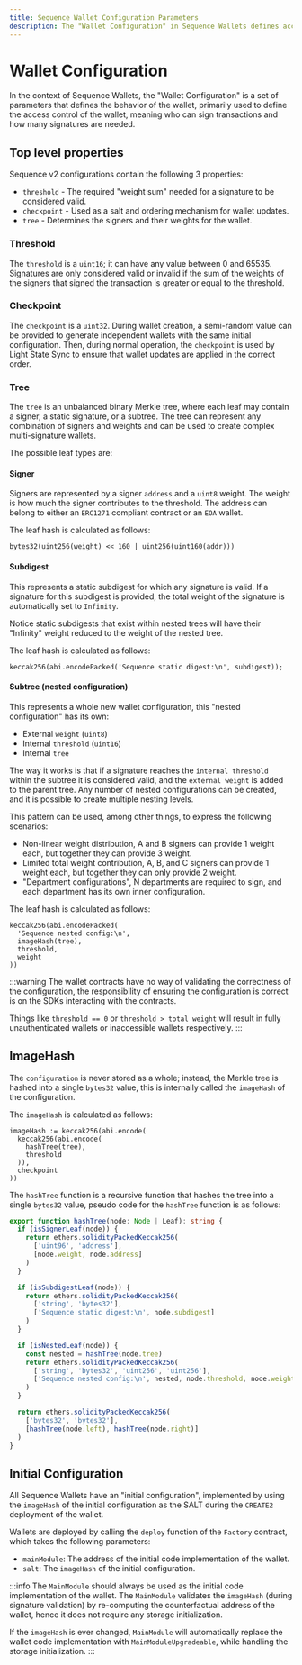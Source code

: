```yaml
---
title: Sequence Wallet Configuration Parameters
description: The "Wallet Configuration" in Sequence Wallets defines access control, signers, and signature weight.
---
```


# Wallet Configuration

In the context of Sequence Wallets, the "Wallet Configuration" is a set of parameters that defines the behavior of the wallet, primarily used to define the access control of the wallet, meaning who can sign transactions and how many signatures are needed.

## Top level properties

Sequence v2 configurations contain the following 3 properties:

- `threshold` - The required "weight sum" needed for a signature to be considered valid.
- `checkpoint` - Used as a salt and ordering mechanism for wallet updates.
- `tree` - Determines the signers and their weights for the wallet.

### Threshold

The `threshold` is a `uint16`; it can have any value between 0 and 65535. Signatures are only considered valid or invalid if the sum of the weights of the signers that signed the transaction is greater or equal to the threshold.

### Checkpoint

The `checkpoint` is a `uint32`. During wallet creation, a semi-random value can be provided to generate independent wallets with the same initial configuration. Then, during normal operation, the `checkpoint` is used by Light State Sync to ensure that wallet updates are applied in the correct order.

### Tree

The `tree` is an unbalanced binary Merkle tree, where each leaf may contain a signer, a static signature, or a subtree. The tree can represent any combination of signers and weights and can be used to create complex multi-signature wallets.

The possible leaf types are:

#### Signer

Signers are represented by a signer `address` and a `uint8` weight. The weight is how much the signer contributes to the threshold.
The address can belong to either an `ERC1271` compliant contract or an `EOA` wallet.

The leaf hash is calculated as follows:

```solidity
bytes32(uint256(weight) << 160 | uint256(uint160(addr)))
```

#### Subdigest

This represents a static subdigest for which any signature is valid. If a signature for this subdigest is provided, the total weight of the signature is automatically set to `Infinity`.

Notice static subdigests that exist within nested trees will have their "Infinity" weight reduced to the weight of the nested tree.

The leaf hash is calculated as follows:

```solidity
keccak256(abi.encodePacked('Sequence static digest:\n', subdigest));
```

#### Subtree (nested configuration)

This represents a whole new wallet configuration, this "nested configuration" has its own:

- External `weight` (`uint8`)
- Internal `threshold` (`uint16`)
- Internal `tree`

The way it works is that if a signature reaches the `internal threshold` within the subtree it is considered valid, and the `external weight` is added to the parent tree. Any number of nested configurations can be created, and it is possible to create multiple nesting levels.

This pattern can be used, among other things, to express the following scenarios:
- Non-linear weight distribution, A and B signers can provide 1 weight each, but together they can provide 3 weight.
- Limited total weight contribution, A, B, and C signers can provide 1 weight each, but together they can only provide 2 weight.
- "Department configurations", N departments are required to sign, and each department has its own inner configuration.

The leaf hash is calculated as follows:

```solidity
keccak256(abi.encodePacked(
  'Sequence nested config:\n',
  imageHash(tree),
  threshold,
  weight
))
```

:::warning
The wallet contracts have no way of validating the correctness of the configuration, the responsibility of ensuring the configuration is correct is on the SDKs interacting with the contracts.

Things like `threshold == 0` or `threshold > total weight` will result in fully unauthenticated wallets or inaccessible wallets respectively.
:::

## ImageHash

The `configuration` is never stored as a whole; instead, the Merkle tree is hashed into a single `bytes32` value, this is internally called the `imageHash` of the configuration.

The `imageHash` is calculated as follows:

```solidity
imageHash := keccak256(abi.encode(
  keccak256(abi.encode(
    hashTree(tree),
    threshold
  )),
  checkpoint
))
```

The `hashTree` function is a recursive function that hashes the tree into a single `bytes32` value, pseudo code for the `hashTree` function is as follows:

```typescript
export function hashTree(node: Node | Leaf): string {
  if (isSignerLeaf(node)) {
    return ethers.solidityPackedKeccak256(
      ['uint96', 'address'],
      [node.weight, node.address]
    )
  }

  if (isSubdigestLeaf(node)) {
    return ethers.solidityPackedKeccak256(
      ['string', 'bytes32'],
      ['Sequence static digest:\n', node.subdigest]
    )
  }

  if (isNestedLeaf(node)) {
    const nested = hashTree(node.tree)
    return ethers.solidityPackedKeccak256(
      ['string', 'bytes32', 'uint256', 'uint256'],
      ['Sequence nested config:\n', nested, node.threshold, node.weight]
    )
  }

  return ethers.solidityPackedKeccak256(
    ['bytes32', 'bytes32'],
    [hashTree(node.left), hashTree(node.right)]
  )
}
```

## Initial Configuration

All Sequence Wallets have an "initial configuration", implemented by using the `imageHash` of the initial configuration as the SALT during the `CREATE2` deployment of the wallet.

Wallets are deployed by calling the `deploy` function of the `Factory` contract, which takes the following parameters:
- `mainModule`: The address of the initial code implementation of the wallet.
- `salt`: The `imageHash` of the initial configuration.

:::info
The `MainModule` should always be used as the initial code implementation of the wallet. The `MainModule` validates the `imageHash` (during signature validation) by re-computing the counterfactual address of the wallet, hence it does not require any storage initialization.

If the `imageHash` is ever changed, `MainModule` will automatically replace the wallet code implementation with `MainModuleUpgradeable`, while handling the storage initialization.
:::
